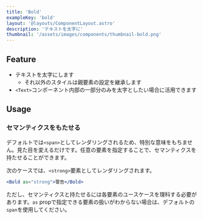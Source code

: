 ```yaml
---
title: 'Bold'
exampleKey: 'bold'
layout: '@layouts/ComponentLayout.astro'
description: 'テキストを太字に'
thumbnail: '/assets/images/components/thumbnail-bold.png'
---
```


## Feature

- テキストを太字にします
    - それ以外のスタイルは親要素の設定を継承します
- `<Text>`コンポーネント内部の一部分のみを太字としたい場合に活用できます

## Usage

### セマンティクスをもたせる

デフォルトでは`<span>`としてレンダリングされるため、特別な意味をもちません。見た目を変えるだけです。任意の要素を指定することで、セマンティクスを持たせることができます。

次のケースでは、`<strong>`要素としてレンダリングされます。

```jsx
<Bold as="strong">警告</Bold>
````

ただし、セマンティクスと持たせるには各要素のユースケースを理科する必要があります。`as` propで指定できる要素の扱いがわからない場合は、デフォルトの`span`を使用してください。